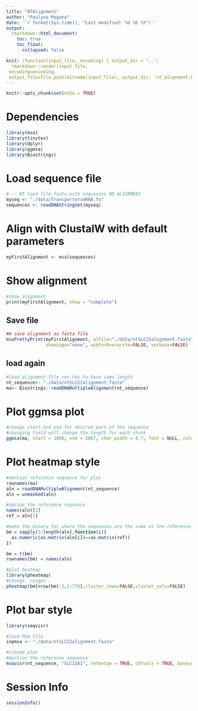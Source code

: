 ```yaml
---
title: "NTAlignment"
author: "Paulyna Magana"
date: '`r format(Sys.time(), "Last modified: %d %b %Y")`'
output:
  rmarkdown::html_document:
    toc: true
    toc_float:
      collapsed: false

knit: (function(input_file, encoding) { output_dir = "..";
  rmarkdown::render(input_file,
 encoding=encoding,
 output_file=file.path(dirname(input_file), output_dir, 'nt_alignment.html'))})
---
```


```r
knitr::opts_chunk$set(echo = TRUE)
```

# Dependencies

```r
library(msa)
library(tinytex)
library(dplyr)
library(ggmsa)
library(Biostrings)
```

# Load sequence file

```r
#--- NT load file fasta with sequences NO ALIGNMENT
myseq <- "./data/TransportersmRNA.fa"
sequences <- readDNAStringSet(myseq)
```

# Align with ClustalW with default parameters

```r
myFirstAlignment <- msa(sequences)
```

# Show alignment

```r
#show alignment
print(myFirstAlignment, show = "complete")
```

## Save file

```r
## save alignment as fasta file
msaPrettyPrint(myFirstAlignment, alFile="./data/ntSLC22alignment.fasta", output="asis", showNames="none",
               showLogo="none", askForOverwrite=FALSE, verbose=FALSE)

```

## load again

```r
#load alignment file cos has to have same length
nt_sequence<- "./data/ntSLC22alignment.fasta"
ma<- Biostrings::readDNAMultipleAlignment(nt_sequence)
```

# Plot ggmsa plot

```r
#change start and end for desired part of the sequence
#changing field will change the length for each chunk
ggmsa(ma, start = 1900, end = 2067, char_width = 0.7, font = NULL, color="Chemistry_NT", seq_name = TRUE) + facet_msa(field = 50)
```

# Plot heatmap style

```r
#mention reference sequence for plot
rownames(ma)
aln = readDNAMultipleAlignment(nt_sequence)
aln = unmasked(aln)

#decide the reference sequence
names(aln)[1]
ref = aln[1]

#make the binary for where the sequences are the same as the reference
bm = sapply(1:length(aln),function(i){
  as.numeric(as.matrix(aln[i])==as.matrix(ref))
})

bm = t(bm)
rownames(bm) = names(aln)

#plot heatmap
library(pheatmap)
#change  ranges 
pheatmap(bm[nrow(bm):1,1:770],cluster_rows=FALSE,cluster_cols=FALSE)
```


# Plot bar style

```r
library(seqvisr)

#load MSA file
inpmsa <- "./data/ntSLC22alignment.fasta"

#create plot
#mention the reference sequence
msavisr(nt_sequence, "SLC22A1", refontop = TRUE, cbfcols = TRUE, basecolors = c("gray", "black", "white"))

```



# Session Info
```r
sessionInfo()
```


